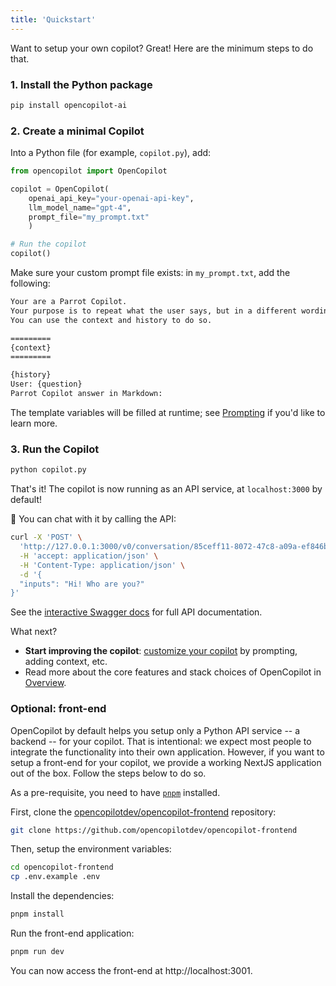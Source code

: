 ```yaml
---
title: 'Quickstart'
---
```


Want to setup your own copilot? Great! Here are the minimum steps to do that.

### 1. Install the Python package

```bash
pip install opencopilot-ai
```

### 2. Create a minimal Copilot

Into a Python file (for example, `copilot.py`), add:


```python
from opencopilot import OpenCopilot

copilot = OpenCopilot(
    openai_api_key="your-openai-api-key",
    llm_model_name="gpt-4",
    prompt_file="my_prompt.txt"
    )

# Run the copilot
copilot()
```

Make sure your custom prompt file exists: in `my_prompt.txt`, add the following:

```txt
Your are a Parrot Copilot.
Your purpose is to repeat what the user says, but in a different wording.
You can use the context and history to do so.

=========
{context}
=========

{history}
User: {question}
Parrot Copilot answer in Markdown:
```

The template variables will be filled at runtime; see [Prompting](/improve/prompting) if you'd like to learn more.

### 3. Run the Copilot

```bash
python copilot.py
```

That's it! The copilot is now running as an API service, at `localhost:3000` by default!

🎉 You can chat with it by calling the API:

```bash
curl -X 'POST' \
  'http://127.0.0.1:3000/v0/conversation/85ceff11-8072-47c8-a09a-ef846b024c04' \
  -H 'accept: application/json' \
  -H 'Content-Type: application/json' \
  -d '{
  "inputs": "Hi! Who are you?"
}'
```

See the [interactive Swagger docs](http://localhost:3000/docs#/Chat/handle_conversation_v0_conversation__conversation_id__post) for full API documentation.

What next?

* **Start improving the copilot**: [customize your copilot](/improve/customize-your-copilot) by prompting, adding context, etc.
* Read more about the core features and stack choices of OpenCopilot in [Overview](/welcome/overview).


### Optional: front-end

OpenCopilot by default helps you setup only a Python API service -- a backend -- for your copilot. That is intentional: we expect most people to integrate the functionality into their own application. However, if you want to setup a front-end for your copilot, we provide a working NextJS application out of the box. Follow the steps below to do so.

As a pre-requisite, you need to have [`pnpm`](https://pnpm.io/) installed.

First, clone the [opencopilotdev/opencopilot-frontend](https://github.com/opencopilotdev/opencopilot-frontend) repository:

```bash
git clone https://github.com/opencopilotdev/opencopilot-frontend
```

Then, setup the environment variables:

```bash
cd opencopilot-frontend
cp .env.example .env
```

Install the dependencies:

```bash
pnpm install
```

Run the front-end application:

```bash
pnpm run dev
```

You can now access the front-end at http://localhost:3001.

